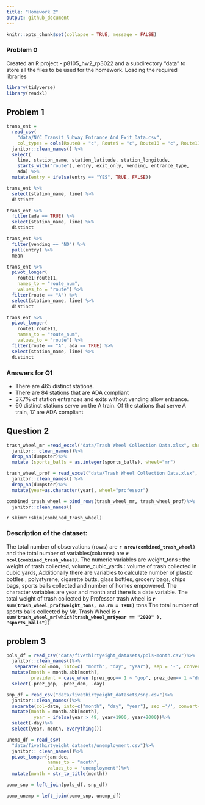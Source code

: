 ```yaml
---
title: "Homework 2"
output: github_document
---
```


```r
knitr::opts_chunk$set(collapse = TRUE, message = FALSE)
```


### Problem 0
 
Created an R project - p8105_hw2_rp3022 and a subdirectory "data" to store all the files to be used for the homework.
Loading the required libraries

```r
library(tidyverse)
library(readxl)
```

## Problem 1


```r
trans_ent = 
  read_csv(
    "data/NYC_Transit_Subway_Entrance_And_Exit_Data.csv",
    col_types = cols(Route8 = "c", Route9 = "c", Route10 = "c", Route11 = "c")) %>% 
  janitor::clean_names() %>% 
  select(
    line, station_name, station_latitude, station_longitude, 
    starts_with("route"), entry, exit_only, vending, entrance_type, 
    ada) %>% 
  mutate(entry = ifelse(entry == "YES", TRUE, FALSE))
```

```r
trans_ent %>% 
  select(station_name, line) %>% 
  distinct
```

```r
trans_ent %>% 
  filter(ada == TRUE) %>% 
  select(station_name, line) %>% 
  distinct
```

```r
trans_ent %>% 
  filter(vending == "NO") %>% 
  pull(entry) %>% 
  mean
```
```r
trans_ent %>% 
  pivot_longer(
    route1:route11,
    names_to = "route_num",
    values_to = "route") %>% 
  filter(route == "A") %>% 
  select(station_name, line) %>% 
  distinct

trans_ent %>% 
  pivot_longer(
    route1:route11,
    names_to = "route_num",
    values_to = "route") %>% 
  filter(route == "A", ada == TRUE) %>% 
  select(station_name, line) %>% 
  distinct
```
### Answers for Q1
* There are 465 distinct stations.
* There are 84 stations that are ADA compliant
* 37.7% of station entrances and exits without vending allow entrance.
* 60 distinct stations serve on the A train. Of the stations that serve A train, 17 are ADA compliant


## Question 2

```r
trash_wheel_mr =read_excel("data/Trash Wheel Collection Data.xlsx", sheet= "Mr. Trash Wheel", range ="A2:N549")%>%
  janitor:: clean_names()%>%
  drop_na(dumpster)%>%
  mutate (sports_balls = as.integer(sports_balls), wheel="mr")

```
```r
trash_wheel_prof = read_excel("data/Trash Wheel Collection Data.xlsx", sheet= "Professor Trash Wheel", range ="A2:M96") %>%
  janitor::clean_names() %>% 
  drop_na(dumpster)%>%
  mutate(year=as.character(year), wheel="professor")
```

```r
combined_trash_wheel = bind_rows(trash_wheel_mr, trash_wheel_prof)%>%
  janitor::clean_names()
```


`r skimr::skim(combined_trash_wheel)`

### Description of the dataset:

The total number of observations (rows) are __`r nrow(combined_trash_wheel)`__ and the total number of variables(columns) are **`r ncol(combined_trash_wheel)`**. The numeric variables are 
weight_tons : the weight of trash collected, 
volume_cubic_yards : volume of trash collected in cubic yards,
Additionally there are variables to calculate number of plastic bottles , polystyrene, cigarette butts, glass bottles, grocery bags, chips bags, sports balls collected and number of homes empowered.
The character variables are year and month and there is a date variable.
The total weight of trash collected by Professor trash wheel is **`r sum(trash_wheel_prof$weight_tons, na.rm = TRUE)`** tons
The total number of sports balls collected by Mr. Trash Wheel is **`r sum(trash_wheel_mr[which(trash_wheel_mr$year == "2020" ), "sports_balls"])`**

## problem 3

```r
pols_df = read_csv("data/fivethirtyeight_datasets/pols-month.csv")%>%
  janitor::clean_names()%>%
   separate(col=mon, into=c( "month", "day", "year"), sep = '-', convert = TRUE)%>%
  mutate(month = month.abb[month],
         president = case_when (prez_gop== 1 ~ "gop", prez_dem== 1 ~"dem"))%>%
  select(-prez_gop, -prez_dem, -day)
```

```r
snp_df = read_csv("data/fivethirtyeight_datasets/snp.csv")%>%
  janitor::clean_names()%>%
  separate(col=date, into=c("month", "day", "year"), sep ='/', convert=TRUE)%>%
  mutate(month = month.abb[month],
          year = ifelse(year > 49, year+1900, year+2000))%>%
  select(-day)%>%
  select(year, month, everything())
```
```r
unemp_df = read_csv(
  "data/fivethirtyeight_datasets/unemployment.csv")%>%
  janitor:: clean_names()%>%
  pivot_longer(jan:dec,
               names_to = "month",
               values_to = "unemployment")%>%
  mutate(month = str_to_title(month))
```
```r
pomo_snp = left_join(pols_df, snp_df)
```
```r
pomo_unemp = left_join(pomo_snp, unemp_df)
```



